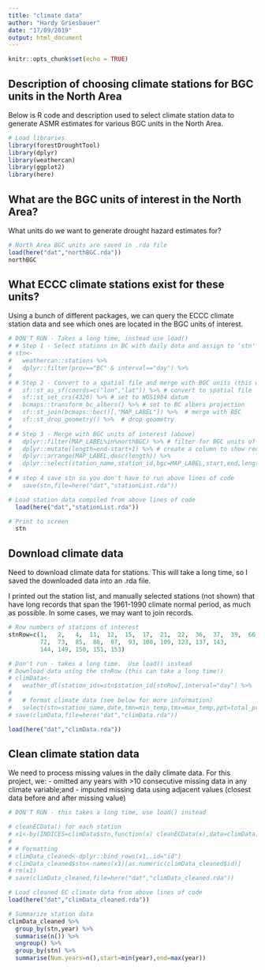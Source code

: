 ```yaml
---
title: "climate data"
author: "Hardy Griesbauer"
date: "17/09/2019"
output: html_document
---
```


```r
knitr::opts_chunk$set(echo = TRUE)
```

## Description of choosing climate stations for BGC units in the North Area

Below is R code and description used to select climate station data to generate ASMR estimates for 
various BGC units in the North Area.

```r
# Load libraries
library(forestDroughtTool)
library(dplyr)
library(weathercan)
library(ggplot2)
library(here)
```

## What are the BGC units of interest in the North Area?

What units do we want to generate drought hazard estimates for?

```r
# North Area BGC units are saved in .rda file
load(here("dat","northBGC.rda"))
northBGC

```

## What ECCC climate stations exist for these units?

Using a bunch of different packages, we can query the ECCC climate station data and see which ones are located in the BGC units of interest.

```r

# DON'T RUN - Takes a long time, instead use load()
# # Step 1 - Select stations in BC with daily data and assign to 'stn'
# stn<-
#   weathercan::stations %>% 
#   dplyr::filter(prov=="BC" & interval=="day") %>%  
#   
# # Step 2 - Convert to a spatial file and merge with BGC units (this will take awhile!)
#   sf::st_as_sf(coords=c("lon","lat")) %>% # convert to spatial file
#   sf::st_set_crs(4326) %>% # set to WGS1984 datum
#   bcmaps::transform_bc_albers() %>% # set to BC albers projection
#   sf::st_join(bcmaps::bec()[,"MAP_LABEL"]) %>%  # merge with BEC
#   sf::st_drop_geometry() %>%  # drop geometry
# 
# # Step 3 - Merge with BGC units of interest (above)
#   dplyr::filter(MAP_LABEL%in%northBGC) %>% # filter for BGC units of interest
#   dplyr::mutate(length=end-start+1) %>% # create a column to show record length
#   dplyr::arrange(MAP_LABEL,desc(length)) %>% 
#   dplyr::select(station_name,station_id,bgc=MAP_LABEL,start,end,length)
# 
# # step 4 save stn so you don't have to run above lines of code
#   save(stn,file=here("dat","stationList.rda"))

# Load station data compiled from above lines of code
  load(here("dat","stationList.rda"))

# Print to screen
  stn
```

## Download climate data
Need to download climate data for stations.  This will take a long time, so I saved the downloaded data into an .rda file.

I printed out the station list, and manually selected stations (not shown) that have long records that span the 1961-1990 climate normal period, as much as possible.  In some cases, we may want to join records.

```r
# Row numbers of stations of interest
stnRow=c(1,   2,   4,  11,  12,  15,  17,  21,  22,  36,  37,  39,  66,  67,
         72,  73,  85,  86,  87,  93, 108, 109, 123, 137, 143,
         144, 149, 150, 151, 153)

# Don't run - takes a long time.  Use load() instead
# Download data using the stnRow (this can take a long time!)
# climData<-
#   weather_dl(station_ids=stn$station_id[stnRow],interval="day") %>%
#   
#   # format climate data (see below for more information)
#   select(stn=station_name,date,tmn=min_temp,tmx=max_temp,ppt=total_precip,year,month,day)
# save(climData,file=here("dat","climData.rda"))

load(here("dat","climData.rda"))

```

## Clean climate station data
We need to process missing values in the daily climate data.  For this project, we:
- omitted any years with >10 consecutive missing data in any climate variable;and
- imputed missing data using adjacent values (closest data before and after missing value)

```r

# DON'T RUN - this takes a long time, use load() instead

# cleanECData() for each station
# x1<-by(INDICES=climData$stn,function(x) cleanECData(x),data=climData) 
# 
# # Formatting
# climData_cleaned<-dplyr::bind_rows(x1,.id="id") 
# climData_cleaned$stn<-names(x1)[as.numeric(climData_cleaned$id)]
# rm(x1)
# save(climData_cleaned,file=here("dat","climData_cleaned.rda"))

# Load cleaned EC climate data from above lines of code
load(here("dat","climData_cleaned.rda"))

# Summarize station data 
climData_cleaned %>%
  group_by(stn,year) %>%
  summarise(n()) %>%
  ungroup() %>%
  group_by(stn) %>%
  summarise(Num.years=n(),start=min(year),end=max(year))

```

